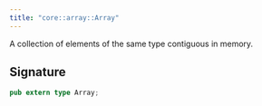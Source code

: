```yaml
---
title: "core::array::Array"
---
```


A collection of elements of the same type contiguous in memory.



## Signature

```rust
pub extern type Array;
```



